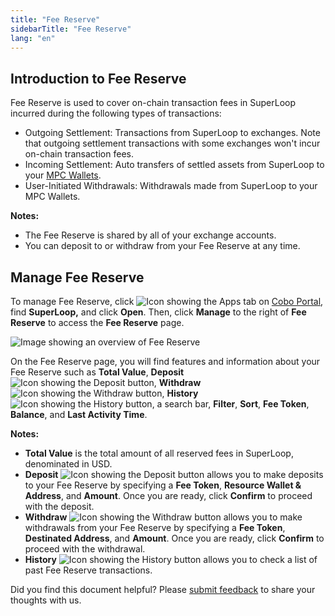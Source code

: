 ```yaml
---
title: "Fee Reserve"
sidebarTitle: "Fee Reserve"
lang: "en"
---
```


## Introduction to Fee Reserve

Fee Reserve is used to cover on-chain transaction fees in SuperLoop incurred during the following types of transactions:

- Outgoing Settlement: Transactions from SuperLoop to exchanges. Note that outgoing settlement transactions with some exchanges won't incur on-chain transaction fees.
- Incoming Settlement: Auto transfers of settled assets from SuperLoop to your [MPC Wallets](/en/portal/mpc-wallets/introduction).
- User-Initiated Withdrawals: Withdrawals made from SuperLoop to your MPC Wallets.

**Notes:**
- The Fee Reserve is shared by all of your exchange accounts.
- You can deposit to or withdraw from your Fee Reserve at any time.

## Manage Fee Reserve

To manage Fee Reserve, click <img src="/en/images/common/icon_apps.svg" className="icon" alt="Icon showing the Apps tab"/> on [Cobo Portal](https://portal.cobo.com/login), find **SuperLoop,** and click **Open**. Then, click **Manage** to the right of **Fee Reserve** to access the **Fee Reserve** page.

<img src="/en/images/portal-apps/superloop/fee-reserve.svg" className="screenshot_full_screen" alt="Image showing an overview of Fee Reserve" />

On the Fee Reserve page, you will find features and information about your Fee Reserve such as **Total Value**, **Deposit** <img src="/en/images/common/icon_deposit.svg" className="icon" alt="Icon showing the Deposit button"/>, **Withdraw** <img src="/en/images/common/icon_withdraw.svg" className="icon" alt="Icon showing the Withdraw button"/>, **History** <img src="/en/images/common/icon_view_transactions.svg" className="icon" alt="Icon showing the History button"/>, a search bar, **Filter**, **Sort**, **Fee Token**, **Balance**, and **Last Activity Time**.

**Notes:**
- **Total Value** is the total amount of all reserved fees in SuperLoop, denominated in USD.
- **Deposit** <img src="/en/images/common/icon_deposit.svg" className="icon" alt="Icon showing the Deposit button"/> allows you to make deposits to your Fee Reserve by specifying a **Fee Token**, **Resource Wallet & Address**, and **Amount**. Once you are ready, click **Confirm** to proceed with the deposit.
- **Withdraw** <img src="/en/images/common/icon_withdraw.svg" className="icon" alt="Icon showing the Withdraw button"/> allows you to make withdrawals from your Fee Reserve by specifying a **Fee Token**, **Destinated Address**, and **Amount**. Once you are ready, click **Confirm** to proceed with the withdrawal.
- **History** <img src="/en/images/common/icon_view_transactions.svg" className="icon" alt="Icon showing the History button"/> allows you to check a list of past Fee Reserve transactions.


<Tip>Did you find this document helpful? Please [submit feedback](https://forms.zohopublic.com/cobo/form/DocumentFeedbackForm/formperma/QvLOhxJv1_JMsJ-1dleZ8Itb_7rzN-LtgvsDdxosoVI?referrername=manuals) to share your thoughts with us.</Tip>